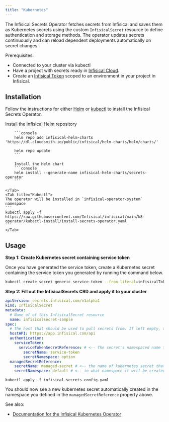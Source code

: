 ```yaml
---
title: "Kubernetes"
---
```


The Infisical Secrets Operator fetches secrets from Infisical and saves them as Kubernetes secrets using the custom `InfisicalSecret` resource to define authentication and storage methods.
The operator updates secrets continuously and can reload dependent deployments automatically on secret changes.

Prerequisites:

- Connected to your cluster via kubectl
- Have a project with secrets ready in [Infisical Cloud](https://app.infisical.com).
- Create an [Infisical Token](/documentation/platform/token) scoped to an environment in your project in Infisical.

## Installation

Follow the instructions for either [Helm](https://helm.sh/) or [kubectl](https://github.com/kubernetes/kubectl) to install the Infisical Secrets Operator.

<Tabs>
    <Tab title="Helm">
        Install the Infisical Helm repository
        
        ```console
        helm repo add infisical-helm-charts 'https://dl.cloudsmith.io/public/infisical/helm-charts/helm/charts/' 
  
        helm repo update
        ```
        
        Install the Helm chart
        ```console
        helm install --generate-name infisical-helm-charts/secrets-operator
        ```
        
    </Tab>
    <Tab title="Kubectl">
    The operator will be installed in `infisical-operator-system` namespace
    ```
    kubectl apply -f https://raw.githubusercontent.com/Infisical/infisical/main/k8-operator/kubectl-install/install-secrets-operator.yaml
    ```
    </Tab>
</Tabs>


## Usage

**Step 1: Create Kubernetes secret containing service token** 

Once you have generated the service token, create a Kubernetes secret containing the service token you generated by running the command below.

``` bash
kubectl create secret generic service-token --from-literal=infisicalToken=<your-service-token-here> 
```

**Step 2: Fill out the InfisicalSecrets CRD and apply it to your cluster**

```yaml infisical-secrets-config.yaml
apiVersion: secrets.infisical.com/v1alpha1
kind: InfisicalSecret
metadata:
  # Name of of this InfisicalSecret resource
  name: infisicalsecret-sample
spec:
  # The host that should be used to pull secrets from. If left empty, the value specified in Global configuration will be used
  hostAPI: https://app.infisical.com/api
  authentication:
    serviceToken: 
      serviceTokenSecretReference: # <-- The secret's namespaced name that holds the project token for authentication in step 1
        secretName: service-token
        secretNamespace: option
  managedSecretReference: 
    secretName: managed-secret # <-- the name of kubernetes secret that will be created
    secretNamespace: default # <-- in what namespace it will be created in
```

```
kubectl apply -f infisical-secrets-config.yaml
```

You should now see a new kubernetes secret automatically created in the namespace you defined in the `managedSecretReference` property above. 

See also:

- [Documentation for the Infisical Kubernetes Operator](../../integrations/platforms/kubernetes)

